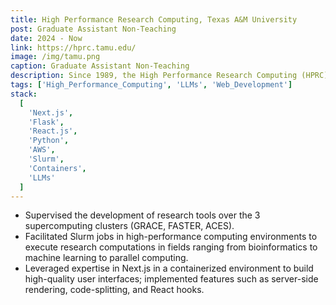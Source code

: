 ```yaml
---
title: High Performance Research Computing, Texas A&M University
post: Graduate Assistant Non-Teaching
date: 2024 - Now
link: https://hprc.tamu.edu/
image: /img/tamu.png
caption: Graduate Assistant Non-Teaching
description: Since 1989, the High Performance Research Computing (HPRC) group, formerly the Supercomputing Facility, has been dedicated to be a resource for research and discovery at Texas A&M University. We support more than 2,000 users including more than 400 faculty members. Our users use our computing resources for cutting edge, collaborative, and transformative research including, but not limited to, materials development, quantum optimization, and climate prediction. We will continue to promote emerging computing technology to researchers, and assist them in using it for research and discovery.
tags: ['High_Performance_Computing', 'LLMs', 'Web_Development']
stack:
  [
    'Next.js',
    'Flask',
    'React.js',
    'Python',
    'AWS',
    'Slurm',
    'Containers',
    'LLMs'
  ]
---
```


- Supervised the development of research tools over the 3 supercomputing clusters (GRACE, FASTER, ACES).
- Facilitated Slurm jobs in high-performance computing environments to execute research computations in fields ranging from
bioinformatics to machine learning to parallel computing.
- Leveraged expertise in Next.js in a containerized environment to build high-quality user interfaces; implemented features such
as server-side rendering, code-splitting, and React hooks.